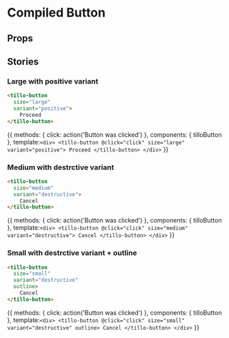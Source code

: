 
<Meta title='Button/Compiled'/>

# Compiled Button

## Props
<Props of={tilloButton} />


## Stories

### Large with positive variant
```html
<tillo-button
  size="large"
  variant="positive">
    Proceed
</tillo-button>
```
<Story name='Large' component='tilloButton' height='100px'>{{
  methods: {
    click: action('Button was clicked')
  },
  components: {
    tilloButton
  },
  template:`
    <div>
      <tillo-button
        @click="click"
        size="large"
        variant="positive">
          Proceed
      </tillo-button>
    </div>
  `
}}</Story>


### Medium with destrctive variant
```html
<tillo-button
  size="medium"
  variant="destructive">
    Cancel
</tillo-button>
```
<Story name='Medium' component='tilloButton' height='100px'>{{
  methods: {
    click: action('Button was clicked')
  },
  components: {
    tilloButton
  },
  template:`
    <div>
      <tillo-button
        @click="click"
        size="medium"
        variant="destructive">
          Cancel
      </tillo-button>
    </div>
  `
}}</Story>


### Small with destrctive variant + outline
```html
<tillo-button 
  size="small" 
  variant="destructive"
  outline>
    Cancel
</tillo-button>
```
<Story name='Small' component='tilloButton' height='100px'>{{
  methods: {
    click: action('Button was clicked')
  },
  components: {
    tilloButton
  },
  template:`
    <div>
      <tillo-button
        @click="click"
        size="small"
        variant="destructive"
        outline>
          Cancel
      </tillo-button>
    </div>
  `
}}</Story>